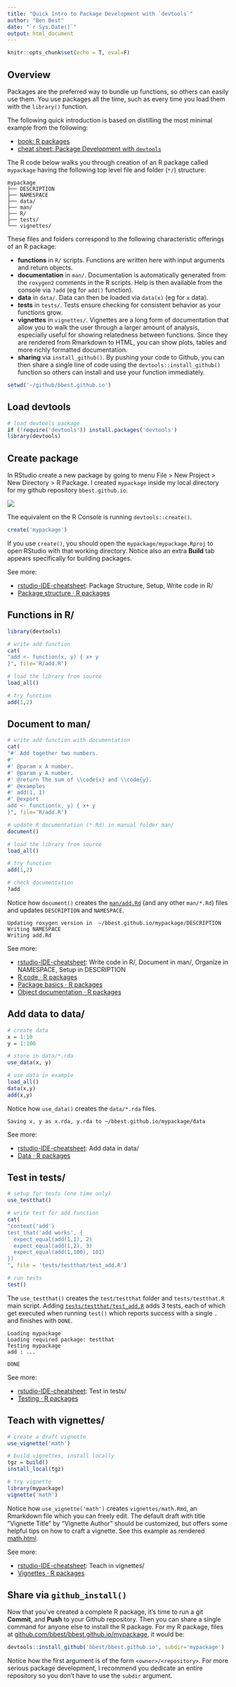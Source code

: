 ```yaml
---
title: "Quick Intro to Package Development with `devtools`"
author: "Ben Best"
date: "`r Sys.Date()`"
output: html_document
---
```


```r
knitr::opts_chunk$set(echo = T, eval=F)
```

## Overview

Packages are the preferred way to bundle up functions, so others can easily use them. You use packages all the time, such as every time you load them with the `library()` function. 

The following quick introduction is based on distilling the most minimal example from the following:

- [book: R packages](http://r-pkgs.had.co.nz/)
- [cheat sheet: Package Development with `devtools`](../refs/cheatsheets/devtools-cheatsheet.pdf)

The R code below walks you through creation of an R package called `mypackage` having the following top level file and folder (`*/`) structure:

```
mypackage
├── DESCRIPTION
├── NAMESPACE
├── data/
├── man/
├── R/
├── tests/
└── vignettes/
```

These files and folders correspond to the following characteristic offerings of an R package:

- **functions** in `R/` scripts. Functions are written here with input arguments and return objects.
- **documentation** in `man/`. Documentation is automatically generated from the `roxygen2` comments in the R scripts. Help is then available from the console via `?add` (eg for `add()` function).
- **data** in `data/`. Data can then be loaded via `data(x)` (eg for `x` data).
- **tests** in `tests/`. Tests ensure checking for consistent behavior as your functions grow.
- **vignettes** in `vignettes/`. Vignettes are a long form of documentation that allow you to walk the user through a larger amount of analysis, especially useful for showing relatedness between functions. Since they are rendered from Rmarkdown to HTML, you can show plots, tables and more richly formatted documentation.
- **sharing** via `install_github()`. By pushing your code to Github, you can then share a single line of code using the `devtools::install_github()` function so others can install and use your function immediately.

```r
setwd('~/github/bbest.github.io')
```

## Load devtools

```r
# load devtools package
if (!require('devtools')) install.packages('devtools')
library(devtools)
```

## Create package

In RStudio create a new package by going to menu File > New Project > New Directory > R Package. I created `mypackage` inside my local directory for my github repository `bbest.github.io`.

![](./wk07_program2/img/rstudio-IDE-cheatsheet_package-writing.png)

The equivalent on the R Console is running `devtools::create()`.

```r
create('mypackage')
```

If you use `create()`, you should open the `mypackage/mypackage.Rproj` to open RStudio with that working directory. Notice also an extra **Build** tab appears specifically for building packages.

See more:

- [rstudio-IDE-cheatsheet](.refs/cheatsheets/rstudio-IDE-cheatsheet.pdf): Package Structure, Setup, Write code in R/
- [Package structure · R packages](http://r-pkgs.had.co.nz/package.html)

## Functions in R/

```r
library(devtools)

# write add function
cat(
"add <- function(x, y) { x+ y
}", file='R/add.R')

# load the library from source
load_all()

# try function
add(1,2)
```

## Document to man/

```r
# write add function with documentation
cat(
"#' Add together two numbers.
#'
#' @param x A number.
#' @param y A number.
#' @return The sum of \\code{x} and \\code{y}.
#' @examples
#' add(1, 1)
#' @export
add <- function(x, y) { x+ y
}", file='R/add.R')

# update R documentation (*.Rd) in manual folder man/ 
document()

# load the library from source
load_all()

# try function
add(1,2)

# check documentation
?add
```

Notice how `document()` creates the [`man/add.Rd`](https://github.com/bbest/bbest.github.io/blob/master/mypackage/R/add.R) (and any other `man/*.Rd`) files and updates `DESCRIPTION` and `NAMESPACE`.

```
Updating roxygen version in  ~/bbest.github.io/mypackage/DESCRIPTION 
Writing NAMESPACE
Writing add.Rd
```

See more:

- [rstudio-IDE-cheatsheet](.refs/cheatsheets/rstudio-IDE-cheatsheet.pdf): Write code in R/, Document in man/, Organize in NAMESPACE, Setup in DESCRIPTION
- [R code · R packages](http://r-pkgs.had.co.nz/r.html)
- [Package basics · R packages](http://r-pkgs.had.co.nz/description.html)
- [Object documentation · R packages](http://r-pkgs.had.co.nz/man.html)

## Add data to data/

```r
# create data
x = 1:10
y = 1:100

# store in data/*.rda
use_data(x, y)

# use data in example
load_all()
data(x,y)
add(x,y)
```

Notice how `use_data()` creates the `data/*.rda` files.

```
Saving x, y as x.rda, y.rda to ~/bbest.github.io/mypackage/data
```

See more:

- [rstudio-IDE-cheatsheet](.refs/cheatsheets/rstudio-IDE-cheatsheet.pdf): Add data in data/
- [Data · R packages](http://r-pkgs.had.co.nz/data.html)

## Test in tests/

```r
# setup for tests (one time only)
use_testthat()

# write test for add function
cat(
"context('add')
test_that('add works', {
  expect_equal(add(1,1), 2)
  expect_equal(add(1,2), 3)
  expect_equal(add(1,100), 101)
})
", file = 'tests/testthat/test_add.R')

# run tests
test()
```

The `use_testthat()` creates the `test/testthat` folder and `tests/testthat.R` main script. Adding [`tests/testthat/test_add.R`](https://github.com/bbest/bbest.github.io/blob/master/mypackage/tests/testthat/test_add.R) adds 3 tests, each of which get executed when running `test()` which reports success with a single `.` and finishes with `DONE`.

```
Loading mypackage
Loading required package: testthat
Testing mypackage
add : ...

DONE 
```

See more:

- [rstudio-IDE-cheatsheet](.refs/cheatsheets/rstudio-IDE-cheatsheet.pdf): Test in tests/
- [Testing · R packages](http://r-pkgs.had.co.nz/tests.html)

## Teach with vignettes/

```r
# create a draft vignette
use_vignette('math')

# build vignettes, install locally
tgz = build()
install_local(tgz)

# try vignette
library(mypackage)
vignette('math')
```

Notice how `use_vignette('math')` creates `vignettes/math.Rmd`, an Rmarkdown file which you can freely edit. The default draft with title "Vignette Title" by "Vignette Author" should be customized, but offers some helpful tips on how to craft a vignette. See this example as rendered [math.html](http://bbest.github.io/mypackage/vignettes/math.html).

See more:

- [rstudio-IDE-cheatsheet](.refs/cheatsheets/rstudio-IDE-cheatsheet.pdf): Teach in vignettes/
- [Vignettes · R packages](http://r-pkgs.had.co.nz/vignettes.html)

## Share via `github_install()`

Now that you've created a complete R package, it's time to run a git **Commit**, and **Push** to your Github repository. Then you can share a single command for anyone else to install the R package. For my R package, files at [github.com/bbest/bbest.github.io/mypackage](https://github.com/bbest/bbest.github.io/tree/master/mypackage), it would be:

```r
devtools::install_github('bbest/bbest.github.io', subdir='mypackage')
```

Notice how the first argument is of the form `<owner>/<repository>`. For more serious package development, I recommend you dedicate an entire repository so you don't have to use the `subdir` argument.


